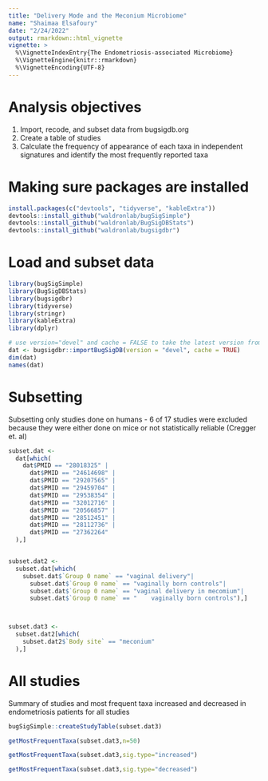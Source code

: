 ```yaml
---
title: "Delivery Mode and the Meconium Microbiome"
name: "Shaimaa Elsafoury"
date: "2/24/2022"
output: rmarkdown::html_vignette
vignette: >
  %\VignetteIndexEntry{The Endometriosis-associated Microbiome}
  %\VignetteEngine{knitr::rmarkdown}
  %\VignetteEncoding{UTF-8}
---
```



# Analysis objectives

1. Import, recode, and subset data from bugsigdb.org    
2. Create a table of studies
3. Calculate the frequency of appearance of each taxa in independent signatures and identify the most frequently reported taxa

# Making sure packages are installed

```r
install.packages(c("devtools", "tidyverse", "kableExtra"))
devtools::install_github("waldronlab/bugSigSimple")
devtools::install_github("waldronlab/BugSigDBStats")
devtools::install_github("waldronlab/bugsigdbr")
```

# Load and subset data

```r
library(bugSigSimple)
library(BugSigDBStats)
library(bugsigdbr)
library(tidyverse)
library(stringr)
library(kableExtra)
library(dplyr)
```

```r
# use version="devel" and cache = FALSE to take the latest version from bugsigdb.org
dat <- bugsigdbr::importBugSigDB(version = "devel", cache = TRUE) 
dim(dat)
names(dat)
```

# Subsetting

Subsetting only studies done on humans - 6 of 17 studies were excluded because they were either done on mice or not statistically reliable (Cregger et. al)

```r
subset.dat <-
  dat[which(
    dat$PMID == "28018325" |
      dat$PMID == "24614698" |
      dat$PMID == "29207565" |
      dat$PMID == "29459704" |
      dat$PMID == "29538354" |
      dat$PMID == "32012716" |
      dat$PMID == "20566857" |
      dat$PMID == "28512451" |
      dat$PMID == "28112736" |
      dat$PMID == "27362264"
  ),]


subset.dat2 <-
  subset.dat[which(
    subset.dat$`Group 0 name` == "vaginal delivery"|
      subset.dat$`Group 0 name` == "vaginally born controls"|
      subset.dat$`Group 0 name` == "vaginal delivery in mecomium"|
      subset.dat$`Group 0 name` == "	vaginally born controls"),]



subset.dat3 <-
  subset.dat2[which(
    subset.dat2$`Body site` == "meconium" 
  ),]
```

# All studies

Summary of studies and most frequent taxa increased and decreased in endometriosis patients for all studies

```r
bugSigSimple::createStudyTable(subset.dat3)
```

```r
getMostFrequentTaxa(subset.dat3,n=50)
```

```r
getMostFrequentTaxa(subset.dat3,sig.type="increased")
```

```r
getMostFrequentTaxa(subset.dat3,sig.type="decreased")
```
